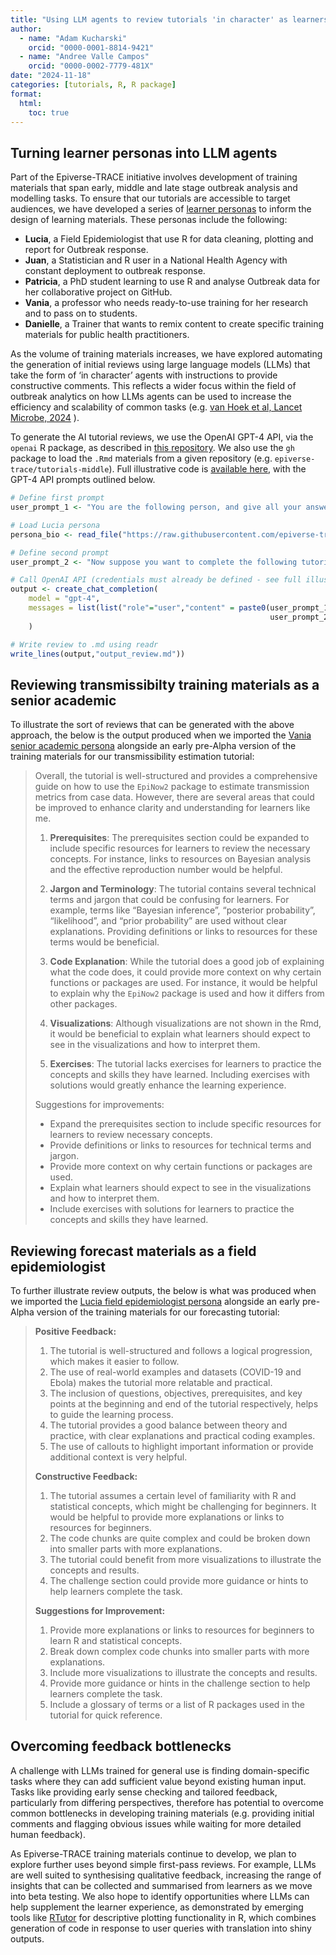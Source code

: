 ```yaml
---
title: "Using LLM agents to review tutorials 'in character' as learners"
author:
  - name: "Adam Kucharski"
    orcid: "0000-0001-8814-9421"
  - name: "Andree Valle Campos"
    orcid: "0000-0002-7779-481X"
date: "2024-11-18"
categories: [tutorials, R, R package]
format:
  html:
    toc: true
---
```


## Turning learner personas into LLM agents

Part of the Epiverse-TRACE initiative involves development of training materials that span early, middle and late stage outbreak analysis and modelling tasks. To ensure that our tutorials are accessible to target audiences, we have developed a series of [learner personas](https://github.com/epiverse-trace/personas) to inform the design of learning materials. These personas include the following:

- **Lucia**, a Field Epidemiologist that use R for data cleaning, plotting and report for Outbreak response.
- **Juan**, a Statistician and R user in a National Health Agency with constant deployment to outbreak response.
- **Patricia**, a PhD student learning to use R and analyse Outbreak data for her collaborative project on GitHub.
- **Vania**, a professor who needs ready-to-use training for her research and to pass on to students.
- **Danielle**, a Trainer that wants to remix content to create specific training materials for public health practitioners.

As the volume of training materials increases, we have explored automating the generation of initial reviews using large language models (LLMs) that take the form of 'in character' agents with instructions to provide constructive comments. This reflects a wider focus within the field of outbreak analytics on how LLMs agents can be used to increase the efficiency and scalability of common tasks (e.g. [van Hoek et al, Lancet Microbe, 2024](https://www.thelancet.com/journals/lanmic/article/PIIS2666-5247(24)00104-6/fulltext) ).

To generate the AI tutorial reviews, we use the OpenAI GPT-4 API, via the `openai` R package, as described in [this repository](https://github.com/adamkucharski/llm-api-scripts/). We also use the `gh` package to load the `.Rmd` materials from a given repository (e.g. `epiverse-trace/tutorials-middle`). Full illustrative code is [available here](https://github.com/adamkucharski/llm-api-scripts/scripts/content_review_gpt.R), with the GPT-4 API prompts outlined below.

```r
# Define first prompt
user_prompt_1 <- "You are the following person, and give all your answers in character:"

# Load Lucia persona
persona_bio <- read_file("https://raw.githubusercontent.com/epiverse-trace/personas/master/lucia-outbreaks.qmd")

# Define second prompt
user_prompt_2 <- "Now suppose you want to complete the following tutorial about outbreak analysis in R. The content is in R markdown but would be knitted to HTML in reality, with additional figures where relevant. Provide a critique of the tutorial from your perspective as a learner. What is unclear? What is useful? What is difficult? What could be refined? Support comments with brief quotes. In your feedback be succinct, positive, constructive and specific. State what content to keep and what to improve. Provide clear suggestions for next steps to remove, change or add content. Note that visualisations will be in the tutorial, but are not shown in the Rmd, so do not comment on these. Summarise your review and suggestions for specific improvements in short bullet point paragraphs. If some of the points are similar, amalgamate these into a single bullet point. \n\n"

# Call OpenAI API (credentials must already be defined - see full illustrative code link above)
output <- create_chat_completion(
    model = "gpt-4",
    messages = list(list("role"="user","content" = paste0(user_prompt_1,persona_bio,
                                                          user_prompt_2,tutorial_contents))
    )

# Write review to .md using readr
write_lines(output,"output_review.md"))

```

## Reviewing transmissibilty training materials as a senior academic

To illustrate the sort of reviews that can be generated with the above approach, the below is the output produced when we imported the [Vania senior academic persona](https://epiverse-trace.github.io/personas/vania-academica.html) alongside an early pre-Alpha version of the training materials for our transmissibility estimation tutorial:

> Overall, the tutorial is well-structured and provides a comprehensive guide on how to use the `EpiNow2` package to estimate transmission metrics from case data. However, there are several areas that could be improved to enhance clarity and understanding for learners like me.
>
> 1. **Prerequisites**: The prerequisites section could be expanded to include specific resources for learners to review the necessary concepts. For instance, links to resources on Bayesian analysis and the effective reproduction number would be helpful.
>
> 2. **Jargon and Terminology**: The tutorial contains several technical terms and jargon that could be confusing for learners. For example, terms like "Bayesian inference", "posterior probability", "likelihood", and "prior probability" are used without clear explanations. Providing definitions or links to resources for these terms would be beneficial.
>
> 3. **Code Explanation**: While the tutorial does a good job of explaining what the code does, it could provide more context on why certain functions or packages are used. For instance, it would be helpful to explain why the `EpiNow2` package is used and how it differs from other packages.
>
> 4. **Visualizations**: Although visualizations are not shown in the Rmd, it would be beneficial to explain what learners should expect to see in the visualizations and how to interpret them.
>
> 5. **Exercises**: The tutorial lacks exercises for learners to practice the concepts and skills they have learned. Including exercises with solutions would greatly enhance the learning experience.
>
> Suggestions for improvements:
>
> - Expand the prerequisites section to include specific resources for learners to review necessary concepts.
> - Provide definitions or links to resources for technical terms and jargon.
> - Provide more context on why certain functions or packages are used.
> - Explain what learners should expect to see in the visualizations and how to interpret them.
> - Include exercises with solutions for learners to practice the concepts and skills they have learned.

## Reviewing forecast materials as a field epidemiologist

To further illustrate review outputs, the below is what was produced when we imported the [Lucia field epidemiologist persona](https://epiverse-trace.github.io/personas/lucia-outbreaks.html) alongside an early pre-Alpha version of the training materials for our forecasting tutorial:

> **Positive Feedback:**
>
> 1. The tutorial is well-structured and follows a logical progression, which makes it easier to follow.
> 2. The use of real-world examples and datasets (COVID-19 and Ebola) makes the tutorial more relatable and practical.
> 3. The inclusion of questions, objectives, prerequisites, and key points at the beginning and end of the tutorial respectively, helps to guide the learning process.
> 4. The tutorial provides a good balance between theory and practice, with clear explanations and practical coding examples.
> 5. The use of callouts to highlight important information or provide additional context is very helpful.
>
> **Constructive Feedback:**
>
> 1. The tutorial assumes a certain level of familiarity with R and statistical concepts, which might be challenging for beginners. It would be helpful to provide more explanations or links to resources for beginners.
> 2. The code chunks are quite complex and could be broken down into smaller parts with more explanations.
> 3. The tutorial could benefit from more visualizations to illustrate the concepts and results.
> 4. The challenge section could provide more guidance or hints to help learners complete the task.
>
> **Suggestions for Improvement:**
>
> 1. Provide more explanations or links to resources for beginners to learn R and statistical concepts.
> 2. Break down complex code chunks into smaller parts with more explanations.
> 3. Include more visualizations to illustrate the concepts and results.
> 4. Provide more guidance or hints in the challenge section to help learners complete the task.
> 5. Include a glossary of terms or a list of R packages used in the tutorial for quick reference.

## Overcoming feedback bottlenecks

A challenge with LLMs trained for general use is finding domain-specific tasks where they can add sufficient value beyond existing human input. Tasks like providing early sense checking and tailored feedback, particularly from differing perspectives, therefore has potential to overcome common bottlenecks in developing training materials (e.g. providing initial comments and flagging obvious issues while waiting for more detailed human feedback).

As Epiverse-TRACE training materials continue to develop, we plan to explore further uses beyond simple first-pass reviews. For example, LLMs are well suited to synthesising qualitative feedback, increasing the range of insights that can be collected and summarised from learners as we move into beta testing. We also hope to identify opportunities where LLMs can help supplement the learner experience, as demonstrated by emerging tools like [RTutor](http://rtutor.ai/) for descriptive plotting functionality in R, which combines generation of code in response to user queries with translation into shiny outputs.
